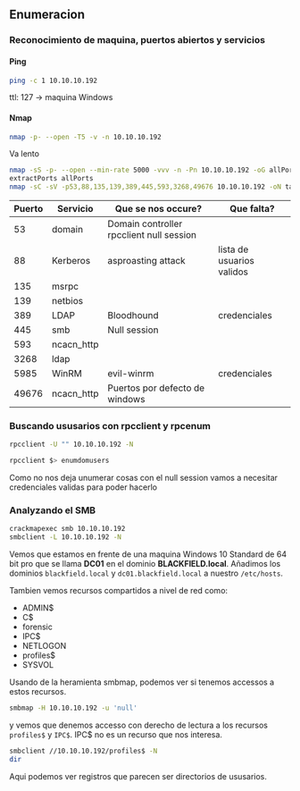 ## Enumeracion {-}

### Reconocimiento de maquina, puertos abiertos y servicios {-} 

#### Ping {-}

```bash
ping -c 1 10.10.10.192
```
ttl: 127 -> maquina Windows

#### Nmap {-}

```bash
nmap -p- --open -T5 -v -n 10.10.10.192
```

Va lento

```bash
nmap -sS -p- --open --min-rate 5000 -vvv -n -Pn 10.10.10.192 -oG allPorts 
extractPorts allPorts
nmap -sC -sV -p53,88,135,139,389,445,593,3268,49676 10.10.10.192 -oN targeted
```


| Puerto | Servicio   | Que se nos occure?                       | Que falta?                |
| ------ | ---------- | ---------------------------------------- | ------------------------- |
| 53     | domain     | Domain controller rpcclient null session |                           |
| 88     | Kerberos   | asproasting attack                       | lista de usuarios validos |
| 135    | msrpc      |                                          |                           |
| 139    | netbios    |                                          |                           |
| 389    | LDAP       | Bloodhound                               | credenciales              |
| 445    | smb        | Null session                             |                           |
| 593    | ncacn_http |                                          |                           |
| 3268   | ldap       |                                          |                           |
| 5985   | WinRM      | evil-winrm                               | credenciales              |
| 49676  | ncacn_http | Puertos por defecto de windows           |                           |


### Buscando ususarios con rpcclient y rpcenum {-}

```bash
rpcclient -U "" 10.10.10.192 -N

rpcclient $> enumdomusers
```

Como no nos deja unumerar cosas con el null session vamos a necesitar credenciales validas para poder hacerlo

### Analyzando el SMB {-}

```bash
crackmapexec smb 10.10.10.192
smbclient -L 10.10.10.192 -N
```

Vemos que estamos en frente de una maquina Windows 10 Standard de 64 bit pro que se llama **DC01** en el dominio **BLACKFIELD.local**.
Añadimos los dominios `blackfield.local` y `dc01.blackfield.local` a nuestro `/etc/hosts`.

Tambien vemos recursos compartidos a nivel de red como:

- ADMIN$
- C$
- forensic
- IPC$
- NETLOGON
- profiles$
- SYSVOL

Usando de la heramienta smbmap, podemos ver si tenemos accessos a estos recursos.

```bash
smbmap -H 10.10.10.192 -u 'null'
```

y vemos que denemos accesso con derecho de lectura a los recursos `profiles$` y `IPC$`. IPC$ no es un recurso que nos interesa.

```bash
smbclient //10.10.10.192/profiles$ -N
dir
```

Aqui podemos ver registros que parecen ser directorios de ususarios.